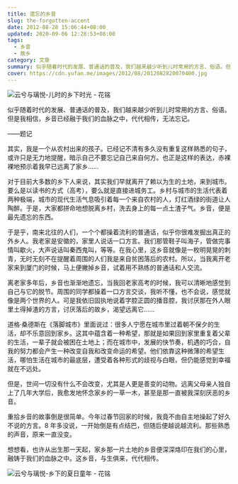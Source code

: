 ```yaml
---
title: 遗忘的乡音
slug: the-forgotten-accent
date: 2012-08-28 15:06:44+08:00
updated: 2020-09-06 12:28:53+08:00
tags:
  - 乡音
  - 故乡
category: 文章
summary: 似乎随着时代的发展、普通话的普及，我们越来越少听到儿时常用的方言、俗语。但是我相信，乡音已经融于我们的血脉之中，代代相传，无法忘记。
cover: https://cdn.yufan.me/images/2012/08/2012082820070400.jpg
---
```


![云兮与璃悦-儿时的乡下时光 - 花铭](https://cdn.yufan.me/images/2012/08/2012082820071600.jpg)

<MusicPlayer id={119429} />

似乎随着时代的发展、普通话的普及，我们越来越少听到儿时常用的方言、俗语。但是我相信，乡音已经融于我们的血脉之中，代代相传，无法忘记。

——题记

其实，我是一个从农村出来的孩子。已经记不清有多久没有重复这样熟悉的句子，或许只是无力地提醒，暗示自己不要忘记自己来自何方。也正是这样的表达，赤裸裸地预示着我早已远离了家乡……

对于目前大多数的乡下人来说，其实我们早就离开了赖以为生的土地，来到城市。要么是以读书的方式（高考），要么就是直接进城务工。乡村与城市的生活代表着两种极端，城市的现代生活气息吸引着每一个来自农村的人，灯红酒绿的街道让人陶醉。于是，大家都拼命地想脱离乡村，洗去身上的每一点土渣子气。乡音，便是最先遗忘的东西。

于是乎，南来北往的人们，一个个都操着流利的普通话，似乎你很难发掘出真正的外乡人。我老家是安徽的，家里人说话一口方言。我们那管鞋子叫海子，管做完事情叫歇火，大声说话叫秦西鬼叫，等等。在我心里，这乡音就像是一枚明晃晃的刺青，无时无刻不在提醒着周围的人们我是来自贫困落后的农村。所以，当我离开老家来到厦门的时候，马上便撇掉乡音，试着用不熟练的普通话和人交流。

离老家多年后，乡音也渐渐地遗忘，当我回老家高考的时候，我可以清晰地感觉到自己与它的脱节。周围的同学都操着一口方言交谈，我听不懂，也不会说，感觉就像是两个世界的人。可是我依旧固执地说着字腔正圆的播音腔，我讨厌那在外人眼里土得掉渣的方言，讨厌落后的故乡，渴望远离它……

道格·桑德斯在《落脚城市》里面说过：很多人宁愿在城市里过着朝不保夕的生活，却不乐意回到家乡。这其中蕴含着一种希望，那就是如果回到家里重复着父辈的生活，一辈子就会被困在土地上；而在城市中，发展的快节奏，机遇的巧合，自我的努力都会产生一种改变自我和改变命运的希望。他们依靠这种微薄的希望生活，哪怕生活在城市的最底层，遭受着各种形式的歧视与白眼，但仍能感觉到幸福就在不远处。

但是，世间一切没有什么不会改变，尤其是人更是善变的动物。远离父母亲人独自上了几年大学后，我愈发地怀念家乡的一草一木，甚至是那一直被我深刻厌恶的乡音。

重拾乡音的故事倒是很简单。今年过春节回家的时候，我竟不由自主地操起了好久不说的方言。8 年多没说，一开始倒是有点结巴，但随后便越说越流利。那些熟悉的声音，原来一直没变。

想想看，也许从出生那一天起，家乡那一片土地的乡音便深深烙印在我们的心里，融铸于我们的血脉之中。这乡音，与生俱来，代代相传。

![云兮与璃悦-乡下的夏日童年 - 花铭](https://cdn.yufan.me/images/2012/08/2012082820072500.jpg)
